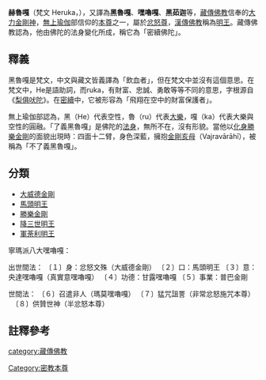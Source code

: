 {{藏傳佛教}}
'''赫魯嘎'''（梵文 Heruka，{{Bo|z=ཁྲག་འཐུང་|w=khrag 'thung}}），又譯為'''黑魯嘎'''、'''嘿嚕嘎'''、'''黑茹迦'''等，[[藏傳佛教|藏傳佛教]]信奉的[[大力金剛神|大力金剛神]]，[[無上瑜伽|無上瑜伽]]部信仰的[[本尊|本尊]]之一，屬於[[忿怒尊|忿怒尊]]，[[漢傳佛教|漢傳佛教]]稱為[[明王|明王]]。藏傳佛教認為，他由佛陀的法身變化所成，稱它為「密續佛陀」。

==釋義==
黑魯嘎是梵文，中文與藏文皆義譯為「飲血者」，但在梵文中並沒有這個意思。在梵文中，He是語助詞，而ruka，有財富、忠誠、勇敢等等不同的意思，字根源自《[[梨俱吠陀|梨俱吠陀]]》。在[[密續|密續]]中，它被形容為「飛翔在空中的財富保護者」。

無上瑜伽部認為，黑（He）代表空性，魯（ru）代表[[大樂|大樂]]，嘎（ka）代表大樂與空性的圓融。「了義黑魯嘎」是佛陀的[[法身|法身]]，無所不在，沒有形貌。當他以[[化身|化身]][[勝樂金剛|勝樂金剛]]的面貌出現時：四面十二臂，身色深藍，擁抱[[金剛亥母|金剛亥母]]（Vajravārāhī），被稱為「不了義黑魯嘎」。

==分類==
*[[大威德金剛|大威德金剛]]
*[[馬頭明王|馬頭明王]]
*[[勝樂金剛|勝樂金剛]]
*[[降三世明王|降三世明王]]
*[[軍荼利明王|軍荼利明王]]

寧瑪派八大嘿嚕嘎：

出世間法：
〔１〕身：忿怒文殊（大威德金剛）
〔２〕口：馬頭明王
〔３〕意：央達嘿嚕嘎（真實意嘿嚕嘎）
〔４〕功德：甘露嘿嚕嘎
〔５〕事業：普巴金剛

世間法：
〔６〕召遣非人（瑪莫嘿嚕嘎）
〔７〕猛咒詛詈（非常忿怒施咒本尊） 　〔８〕供贊世神（半忿怒本尊）

==註釋參考==
{{reflist}}

{{密宗}}
[[Category:密教本尊|Category:密教本尊]]
[[category:藏傳佛教|category:藏傳佛教]]